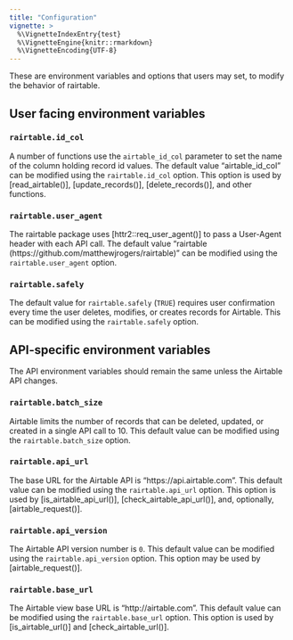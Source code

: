 ```yaml
---
title: "Configuration"
vignette: >
  %\VignetteIndexEntry{test}
  %\VignetteEngine{knitr::rmarkdown}
  %\VignetteEncoding{UTF-8}
---
```


These are environment variables and options that users may set, to modify the behavior of rairtable.

## User facing environment variables

### `rairtable.id_col`

A number of functions use the `airtable_id_col` parameter to set the name of the column holding record id values. The default value "airtable_id_col" can be modified using the `rairtable.id_col` option. This option is used by [read_airtable()], [update_records()], [delete_records()], and other functions.

### `rairtable.user_agent`

The rairtable package uses [httr2::req_user_agent()] to pass a User-Agent header with each API call. The default value "rairtable (https://github.com/matthewjrogers/rairtable)" can be modified using the  `rairtable.user_agent` option.

### `rairtable.safely`

The default value for `rairtable.safely` (`TRUE`) requires user confirmation every time the user deletes, modifies, or creates records for Airtable. This can be modified using the `rairtable.safely` option.


## API-specific environment variables

The API environment variables should remain the same unless the Airtable API changes.

### `rairtable.batch_size`

Airtable limits the number of records that can be deleted, updated, or created in a single API call to 10. This default value can be modified using the `rairtable.batch_size` option.

### `rairtable.api_url`

The base URL for the Airtable API is "https://api.airtable.com". This default value can be modified using the `rairtable.api_url` option. This option is used by [is_airtable_api_url()], [check_airtable_api_url()], and, optionally, [airtable_request()].

### `rairtable.api_version`

The Airtable API version number is `0`. This default value can be modified using
the `rairtable.api_version` option. This option may be used by
[airtable_request()].

### `rairtable.base_url`

The Airtable view base URL is "http://airtable.com". This default value can be modified using the `rairtable.base_url` option. This option is used by [is_airtable_url()] and [check_airtable_url()].
